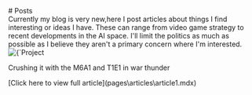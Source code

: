 <div style={{textAlign: `center`}}>
  # Posts
</div>

<div className="textbox">
  Currently my blog is very new,here I post articles about things I find interesting or ideas I have. These can range from video game strategy to recent developments in the AI space. I'll limit the politics as much as possible as I believe they aren't a primary concern where I'm interested.
  <div className="blogPreview project">
    <img alt={`Project Image`} className="ProjImg" src="\assets\images\article1CoverIMG.PNG" />
    <div className="projDes">
      <p>Crushing it with the M6A1 and T1E1 in war thunder</p>
      <p className="gameLink">[Click here to view full article](pages\articles\article1.mdx)</p>
    </div>
  </div>
</div>
